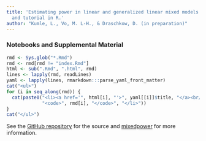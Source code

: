 ```yaml
---
title: 'Estimating power in linear and generalized linear mixed models: an open introduction
  and tutorial in R.'
author: "Kumle, L., Vo, M. L-H., & Draschkow, D. (in preparation)"
---
```


### Notebooks and Supplemental Material

```r
rmd <- Sys.glob("*.Rmd")
rmd <- rmd[rmd != "index.Rmd"]
html <- sub(".Rmd", ".html", rmd)
lines <- lapply(rmd, readLines)
yaml <- lapply(lines, rmarkdown:::parse_yaml_front_matter)
cat("<ul>")
for (i in seq_along(rmd)) {
  cat(paste0("<li><a href='", html[i], "'>", yaml[[i]]$title, "</a><br/>",
             "<code>", rmd[i], "</code>", "</li>"))
}
cat("</ul>")
```



See the [GitHub repository](https://github.com/lkumle/power_notebooks) for the source and [mixedpower](https://github.com/DejanDraschkow/mixedpower) for more information. 

